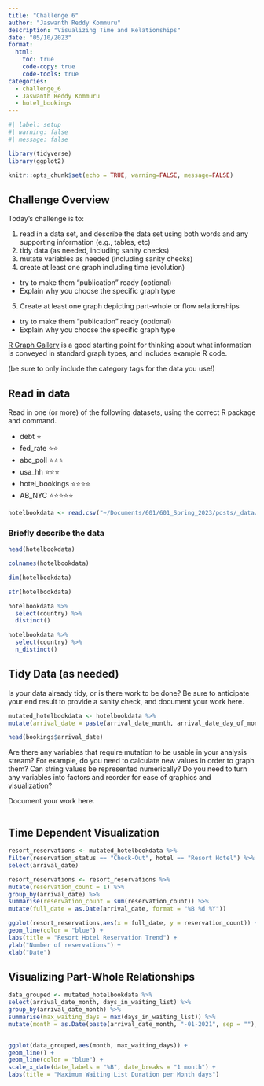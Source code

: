 ```yaml
---
title: "Challenge 6"
author: "Jaswanth Reddy Kommuru"
description: "Visualizing Time and Relationships"
date: "05/10/2023"
format:
  html:
    toc: true
    code-copy: true
    code-tools: true
categories:
  - challenge_6
  - Jaswanth Reddy Kommuru
  - hotel_bookings
---
```


```r
#| label: setup
#| warning: false
#| message: false

library(tidyverse)
library(ggplot2)

knitr::opts_chunk$set(echo = TRUE, warning=FALSE, message=FALSE)
```

## Challenge Overview

Today's challenge is to:

1)  read in a data set, and describe the data set using both words and any supporting information (e.g., tables, etc)
2)  tidy data (as needed, including sanity checks)
3)  mutate variables as needed (including sanity checks)
4)  create at least one graph including time (evolution)
   - try to make them "publication" ready (optional)
   - Explain why you choose the specific graph type
5)  Create at least one graph depicting part-whole or flow relationships
   - try to make them "publication" ready (optional)
   - Explain why you choose the specific graph type

[R Graph Gallery](https://r-graph-gallery.com/) is a good starting point for thinking about what information is conveyed in standard graph types, and includes example R code.

(be sure to only include the category tags for the data you use!)

## Read in data

Read in one (or more) of the following datasets, using the correct R package and command.

  - debt  ⭐
  - fed_rate ⭐⭐
  - abc_poll ⭐⭐⭐
  - usa_hh ⭐⭐⭐
  - hotel_bookings ⭐⭐⭐⭐
  - AB_NYC ⭐⭐⭐⭐⭐

  

```r
hotelbookdata <- read.csv("~/Documents/601/601_Spring_2023/posts/_data/hotel_bookings.csv")
```

### Briefly describe the data

```r
head(hotelbookdata)
```

```r
colnames(hotelbookdata)
```

```r
dim(hotelbookdata)
```

```r
str(hotelbookdata)
```

```r
hotelbookdata %>% 
  select(country) %>% 
  distinct()
```

```r
hotelbookdata %>% 
  select(country) %>% 
  n_distinct()
```







## Tidy Data (as needed)

Is your data already tidy, or is there work to be done? Be sure to anticipate your end result to provide a sanity check, and document your work here.

```r

mutated_hotelbookdata <- hotelbookdata %>%
mutate(arrival_date = paste(arrival_date_month, arrival_date_day_of_month, arrival_date_year, sep = " "))

head(bookings$arrival_date)

```

Are there any variables that require mutation to be usable in your analysis stream? For example, do you need to calculate new values in order to graph them? Can string values be represented numerically? Do you need to turn any variables into factors and reorder for ease of graphics and visualization?

Document your work here.

```r

```

## Time Dependent Visualization

```r
resort_reservations <- mutated_hotelbookdata %>%
filter(reservation_status == "Check-Out", hotel == "Resort Hotel") %>%
select(arrival_date)

resort_reservations <- resort_reservations %>%
mutate(reservation_count = 1) %>%
group_by(arrival_date) %>%
summarise(reservation_count = sum(reservation_count)) %>%
mutate(full_date = as.Date(arrival_date, format = "%B %d %Y"))

ggplot(resort_reservations,aes(x = full_date, y = reservation_count)) +
geom_line(color = "blue") +
labs(title = "Resort Hotel Reservation Trend") +
ylab("Number of reservations") +
xlab("Date")

```



## Visualizing Part-Whole Relationships

```r
data_grouped <- mutated_hotelbookdata %>%
select(arrival_date_month, days_in_waiting_list) %>%
group_by(arrival_date_month) %>%
summarise(max_waiting_days = max(days_in_waiting_list)) %>%
mutate(month = as.Date(paste(arrival_date_month, "-01-2021", sep = ""), "%B-%d-%Y"))


ggplot(data_grouped,aes(month, max_waiting_days)) +
geom_line() +
geom_line(color = "blue") +
scale_x_date(date_labels = "%B", date_breaks = "1 month") +
labs(title = "Maximum Waiting List Duration per Month days")
```


